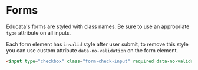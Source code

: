# Forms

Educata's forms are styled with class names. Be sure to use an appropriate `type` attribute on all inputs.

Each form element has `invalid` style after user submit, to remove this style you can use custom attribute `data-no-validation` on the form element.

```html
<input type="checkbox" class="form-check-input" required data-no-validation />
```